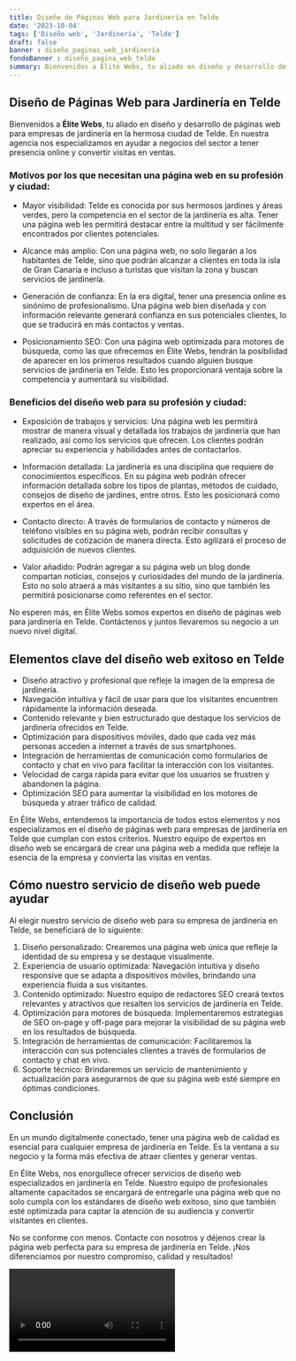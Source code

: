 ```yaml
---
title: Diseño de Páginas Web para Jardinería en Telde
date: '2023-10-04'
tags: ['Diseño web', 'Jardinería', 'Telde']
draft: false
banner : diseño_paginas_web_jardinería
fondoBanner : diseño_pagina_web_telde
summary: Bienvenidos a Élite Webs, tu aliado en diseño y desarrollo de páginas web para empresas de jardinería en la hermosa ciudad de Telde. En nuestra agencia nos especializamos en ayudar a negocios del sector a tener presencia online y convertir visitas en ventas.
---
```


## Diseño de Páginas Web para Jardinería en Telde

Bienvenidos a **Élite Webs**, tu aliado en diseño y desarrollo de páginas web para empresas de jardinería en la hermosa ciudad de Telde. En nuestra agencia nos especializamos en ayudar a negocios del sector a tener presencia online y convertir visitas en ventas.

### Motivos por los que necesitan una página web en su profesión y ciudad:

- Mayor visibilidad: Telde es conocida por sus hermosos jardines y áreas verdes, pero la competencia en el sector de la jardinería es alta. Tener una página web les permitirá destacar entre la multitud y ser fácilmente encontrados por clientes potenciales.

- Alcance más amplio: Con una página web, no solo llegarán a los habitantes de Telde, sino que podrán alcanzar a clientes en toda la isla de Gran Canaria e incluso a turistas que visitan la zona y buscan servicios de jardinería.

- Generación de confianza: En la era digital, tener una presencia online es sinónimo de profesionalismo. Una página web bien diseñada y con información relevante generará confianza en sus potenciales clientes, lo que se traducirá en más contactos y ventas.

- Posicionamiento SEO: Con una página web optimizada para motores de búsqueda, como las que ofrecemos en Élite Webs, tendrán la posibilidad de aparecer en los primeros resultados cuando alguien busque servicios de jardinería en Telde. Esto les proporcionará ventaja sobre la competencia y aumentará su visibilidad.

### Beneficios del diseño web para su profesión y ciudad:

- Exposición de trabajos y servicios: Una página web les permitirá mostrar de manera visual y detallada los trabajos de jardinería que han realizado, así como los servicios que ofrecen. Los clientes podrán apreciar su experiencia y habilidades antes de contactarlos.

- Información detallada: La jardinería es una disciplina que requiere de conocimientos específicos. En su página web podrán ofrecer información detallada sobre los tipos de plantas, métodos de cuidado, consejos de diseño de jardines, entre otros. Esto les posicionará como expertos en el área.

- Contacto directo: A través de formularios de contacto y números de teléfono visibles en su página web, podrán recibir consultas y solicitudes de cotización de manera directa. Esto agilizará el proceso de adquisición de nuevos clientes.

- Valor añadido: Podrán agregar a su página web un blog donde compartan noticias, consejos y curiosidades del mundo de la jardinería. Esto no solo atraerá a más visitantes a su sitio, sino que también les permitirá posicionarse como referentes en el sector.

No esperen más, en Élite Webs somos expertos en diseño de páginas web para jardinería en Telde. Contáctenos y juntos llevaremos su negocio a un nuevo nivel digital.

<GifSeo />

<Cta />

## Elementos clave del diseño web exitoso en Telde

- Diseño atractivo y profesional que refleje la imagen de la empresa de jardinería.
- Navegación intuitiva y fácil de usar para que los visitantes encuentren rápidamente la información deseada.
- Contenido relevante y bien estructurado que destaque los servicios de jardinería ofrecidos en Telde.
- Optimización para dispositivos móviles, dado que cada vez más personas acceden a internet a través de sus smartphones.
- Integración de herramientas de comunicación como formularios de contacto y chat en vivo para facilitar la interacción con los visitantes.
- Velocidad de carga rápida para evitar que los usuarios se frustren y abandonen la página.
- Optimización SEO para aumentar la visibilidad en los motores de búsqueda y atraer tráfico de calidad.

En Élite Webs, entendemos la importancia de todos estos elementos y nos especializamos en el diseño de páginas web para empresas de jardinería en Telde que cumplan con estos criterios. Nuestro equipo de expertos en diseño web se encargará de crear una página web a medida que refleje la esencia de la empresa y convierta las visitas en ventas.

## Cómo nuestro servicio de diseño web puede ayudar

Al elegir nuestro servicio de diseño web para su empresa de jardinería en Telde, se beneficiará de lo siguiente:

1. Diseño personalizado: Crearemos una página web única que refleje la identidad de su empresa y se destaque visualmente.
2. Experiencia de usuario optimizada: Navegación intuitiva y diseño responsive que se adapta a dispositivos móviles, brindando una experiencia fluida a sus visitantes.
3. Contenido optimizado: Nuestro equipo de redactores SEO creará textos relevantes y atractivos que resalten los servicios de jardinería en Telde.
4. Optimización para motores de búsqueda: Implementaremos estrategias de SEO on-page y off-page para mejorar la visibilidad de su página web en los resultados de búsqueda.
5. Integración de herramientas de comunicación: Facilitaremos la interacción con sus potenciales clientes a través de formularios de contacto y chat en vivo.
6. Soporte técnico: Brindaremos un servicio de mantenimiento y actualización para asegurarnos de que su página web esté siempre en óptimas condiciones.

## Conclusión

En un mundo digitalmente conectado, tener una página web de calidad es esencial para cualquier empresa de jardinería en Telde. Es la ventana a su negocio y la forma más efectiva de atraer clientes y generar ventas.

En Élite Webs, nos enorgullece ofrecer servicios de diseño web especializados en jardinería en Telde. Nuestro equipo de profesionales altamente capacitados se encargará de entregarle una página web que no solo cumpla con los estándares de diseño web exitoso, sino que también esté optimizada para captar la atención de su audiencia y convertir visitantes en clientes.

No se conforme con menos. Contacte con nosotros y déjenos crear la página web perfecta para su empresa de jardinería en Telde. ¡Nos diferenciamos por nuestro compromiso, calidad y resultados!

<Video />

<CtaBot job='Jardinería' city='Telde'/>

<Gmaps query='Telde+españa+maps' />